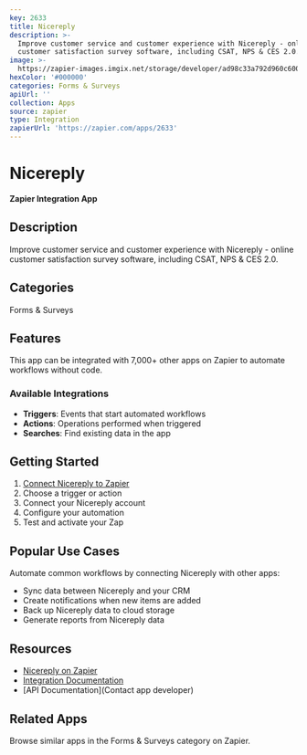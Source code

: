 ```yaml
---
key: 2633
title: Nicereply
description: >-
  Improve customer service and customer experience with Nicereply - online
  customer satisfaction survey software, including CSAT, NPS & CES 2.0.
image: >-
  https://zapier-images.imgix.net/storage/developer/ad98c33a792d960c600a2ff9ba4925af.png?auto=format%2Ccompress&ixlib=python-3.0.0&q=50
hexColor: '#000000'
categories: Forms & Surveys
apiUrl: ''
collection: Apps
source: zapier
type: Integration
zapierUrl: 'https://zapier.com/apps/2633'
---
```

# Nicereply

**Zapier Integration App**

## Description

Improve customer service and customer experience with Nicereply - online customer satisfaction survey software, including CSAT, NPS & CES 2.0.

## Categories

Forms & Surveys

## Features

This app can be integrated with 7,000+ other apps on Zapier to automate workflows without code.

### Available Integrations

- **Triggers**: Events that start automated workflows
- **Actions**: Operations performed when triggered
- **Searches**: Find existing data in the app

## Getting Started

1. [Connect Nicereply to Zapier](https://zapier.com/apps/2633)
2. Choose a trigger or action
3. Connect your Nicereply account
4. Configure your automation
5. Test and activate your Zap

## Popular Use Cases

Automate common workflows by connecting Nicereply with other apps:

- Sync data between Nicereply and your CRM
- Create notifications when new items are added
- Back up Nicereply data to cloud storage
- Generate reports from Nicereply data

## Resources

- [Nicereply on Zapier](https://zapier.com/apps/2633)
- [Integration Documentation](https://zapier.com/apps/2633/integrations)
- [API Documentation](Contact app developer)

## Related Apps

Browse similar apps in the Forms & Surveys category on Zapier.
